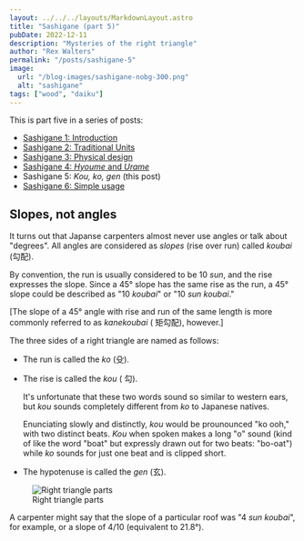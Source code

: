 ```yaml
---
layout: ../../../layouts/MarkdownLayout.astro
title: "Sashigane (part 5)"
pubDate: 2022-12-11
description: "Mysteries of the right triangle"
author: "Rex Walters"
permalink: "/posts/sashigane-5"
image:
  url: "/blog-images/sashigane-nobg-300.png"
  alt: "sashigane"
tags: ["wood", "daiku"]
---
```



This is part five in a series of posts:

- [Sashigane 1: Introduction](/posts/sashigane-1)
- [Sashigane 2: Traditional Units](/posts/sashigane-2)
- [Sashigane 3: Physical design](/posts/sashigane-3)
- [Sashigane 4: _Hyoume_ and _Urame_](/posts/sashigane-4)
- Sashigane 5: _Kou,_ _ko,_ _gen_ (this post)
- [Sashigane 6: Simple usage](/posts/sashigane-6)

## Slopes, not angles

It turns out that Japanse carpenters almost never use angles or talk about
"degrees". All angles are considered as _slopes_ (rise over run)
called _koubai_ (<Kanji client:load furigana="こうばい" romaji="koubai">勾配</Kanji>).

By convention, the run is usually considered to be 10 _sun_, and the rise expresses
the slope. Since a 45° slope has the same rise as the run, a 45° slope could be
described as "10 _koubai_" or "10 _sun_ _koubai_."

[The slope of a 45° angle with rise and run of the same length is more commonly referred to
as _kanekoubai_ (<Kanji client:load furigana="かねこうばい" romaji="kanekoubai">
矩勾配</Kanji>), however.]

The three sides of a right triangle are named as follows:

- The run is called the _ko_ (<Kanji client:load furigana="こ" romaji="ko">殳</Kanji>).

- The rise is called the _kou_ (<Kanji client:load furigana="こう" romaji="kou">
  勾</Kanji>).

  It's unfortunate that these two words sound so similar to western ears, but
  _kou_ sounds completely different from _ko_ to Japanese natives.

  Enunciating slowly and distinctly, _kou_ would be prounounced "ko ooh," with
  two distinct beats. _Kou_ when spoken makes a long "o" sound (kind of like the
  word "boat" but expressly drawn out for two beats: "bo-oat") while _ko_ sounds for
  just one beat and is clipped short.

- The hypotenuse is called the _gen_ (<Kanji client:load furigana="げん"
  romaji="gen">玄</Kanji>).


<figure>
  <Image src={kouKoGen} format="avif" alt="Right triangle parts" />
  <figcaption>Right triangle parts</figcaption>
</figure>

A carpenter might say that the slope of a particular roof was "4 _sun_
_koubai_", for example, or a slope of 4/10 (equivalent to 21.8°).
